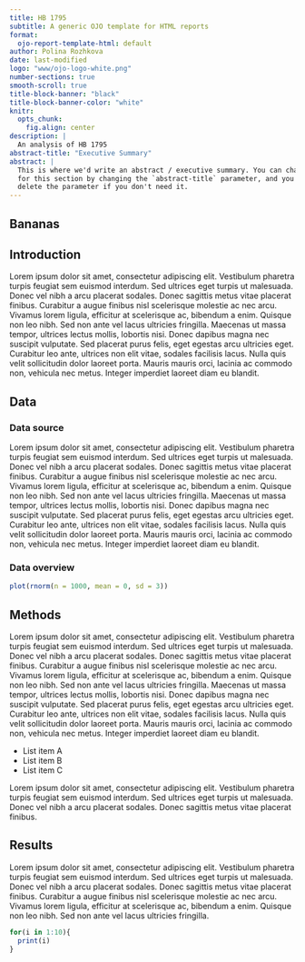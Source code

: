 ```yaml
---
title: HB 1795
subtitle: A generic OJO template for HTML reports
format:
  ojo-report-template-html: default
author: Polina Rozhkova
date: last-modified
logo: "www/ojo-logo-white.png"
number-sections: true
smooth-scroll: true
title-block-banner: "black"
title-block-banner-color: "white"
knitr:
  opts_chunk:
    fig.align: center
description: |
  An analysis of HB 1795
abstract-title: "Executive Summary"
abstract: |
  This is where we'd write an abstract / executive summary. You can change the title
  for this section by changing the `abstract-title` parameter, and you can 
  delete the parameter if you don't need it.
---
```


## Bananas

## Introduction

Lorem ipsum dolor sit amet, consectetur adipiscing elit. Vestibulum pharetra turpis feugiat sem euismod interdum. Sed ultrices eget turpis ut malesuada. Donec vel nibh a arcu placerat sodales. Donec sagittis metus vitae placerat finibus. Curabitur a augue finibus nisl scelerisque molestie ac nec arcu. Vivamus lorem ligula, efficitur at scelerisque ac, bibendum a enim. Quisque non leo nibh. Sed non ante vel lacus ultricies fringilla. Maecenas ut massa tempor, ultrices lectus mollis, lobortis nisi. Donec dapibus magna nec suscipit vulputate. Sed placerat purus felis, eget egestas arcu ultricies eget. Curabitur leo ante, ultrices non elit vitae, sodales facilisis lacus. Nulla quis velit sollicitudin dolor laoreet porta. Mauris mauris orci, lacinia ac commodo non, vehicula nec metus. Integer imperdiet laoreet diam eu blandit.

## Data

### Data source

Lorem ipsum dolor sit amet, consectetur adipiscing elit. Vestibulum pharetra turpis feugiat sem euismod interdum. Sed ultrices eget turpis ut malesuada. Donec vel nibh a arcu placerat sodales. Donec sagittis metus vitae placerat finibus. Curabitur a augue finibus nisl scelerisque molestie ac nec arcu. Vivamus lorem ligula, efficitur at scelerisque ac, bibendum a enim. Quisque non leo nibh. Sed non ante vel lacus ultricies fringilla. Maecenas ut massa tempor, ultrices lectus mollis, lobortis nisi. Donec dapibus magna nec suscipit vulputate. Sed placerat purus felis, eget egestas arcu ultricies eget. Curabitur leo ante, ultrices non elit vitae, sodales facilisis lacus. Nulla quis velit sollicitudin dolor laoreet porta. Mauris mauris orci, lacinia ac commodo non, vehicula nec metus. Integer imperdiet laoreet diam eu blandit.

### Data overview

```r

plot(rnorm(n = 1000, mean = 0, sd = 3))

```

## Methods

Lorem ipsum dolor sit amet, consectetur adipiscing elit. Vestibulum pharetra turpis feugiat sem euismod interdum. Sed ultrices eget turpis ut malesuada. Donec vel nibh a arcu placerat sodales. Donec sagittis metus vitae placerat finibus. Curabitur a augue finibus nisl scelerisque molestie ac nec arcu. Vivamus lorem ligula, efficitur at scelerisque ac, bibendum a enim. Quisque non leo nibh. Sed non ante vel lacus ultricies fringilla. Maecenas ut massa tempor, ultrices lectus mollis, lobortis nisi. Donec dapibus magna nec suscipit vulputate. Sed placerat purus felis, eget egestas arcu ultricies eget. Curabitur leo ante, ultrices non elit vitae, sodales facilisis lacus. Nulla quis velit sollicitudin dolor laoreet porta. Mauris mauris orci, lacinia ac commodo non, vehicula nec metus. Integer imperdiet laoreet diam eu blandit.

-   List item A
-   List item B
-   List item C

Lorem ipsum dolor sit amet, consectetur adipiscing elit. Vestibulum pharetra turpis feugiat sem euismod interdum. Sed ultrices eget turpis ut malesuada. Donec vel nibh a arcu placerat sodales. Donec sagittis metus vitae placerat finibus.

## Results

Lorem ipsum dolor sit amet, consectetur adipiscing elit. Vestibulum pharetra turpis feugiat sem euismod interdum. Sed ultrices eget turpis ut malesuada. Donec vel nibh a arcu placerat sodales. Donec sagittis metus vitae placerat finibus. Curabitur a augue finibus nisl scelerisque molestie ac nec arcu. Vivamus lorem ligula, efficitur at scelerisque ac, bibendum a enim. Quisque non leo nibh. Sed non ante vel lacus ultricies fringilla.

```r
for(i in 1:10){
  print(i)
}

```
